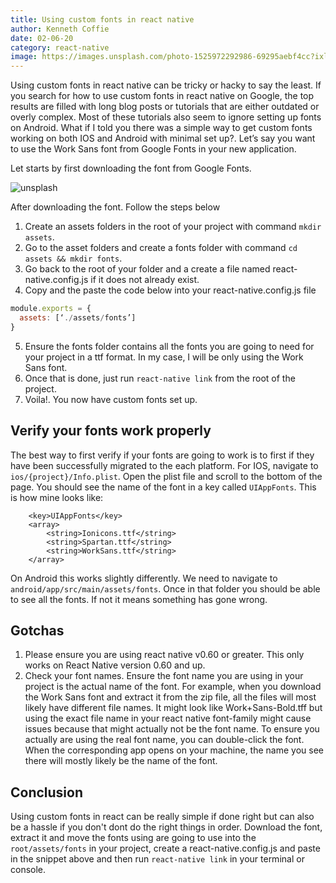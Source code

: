 ```yaml
---
title: Using custom fonts in react native
author: Kenneth Coffie
date: 02-06-20
category: react-native
image: https://images.unsplash.com/photo-1525972292986-69295aebf4cc?ixlib=rb-1.2.1&ixid=eyJhcHBfaWQiOjEyMDd9&auto=format&fit=crop&w=2250&q=80
---
```


Using custom fonts in react native can be tricky or hacky to say the least. If you search for how to use custom fonts in react native on Google, the top results are filled with long blog posts or tutorials that are either outdated or overly complex. Most of these tutorials also seem to ignore setting up fonts on Android. 
What if I told you there was a simple way to get custom fonts working on both IOS and Android with minimal set up?. Let’s say you want to use the Work Sans font from Google Fonts in your new application.   

Let starts by first downloading the font from Google Fonts.

![unsplash](./google-fonts.jpg)

After downloading the font. Follow the steps below

1. Create an assets folders in the root of your project with command `mkdir assets`. 
2. Go to the asset folders and  create a fonts folder with command `cd assets && mkdir fonts`.
3. Go back to the root of your folder and a create a file named react-native.config.js if it does not already exist.
4. Copy and the paste the code below into your react-native.config.js file 

  ```js
  module.exports = {
  	assets: [‘./assets/fonts’]
  }
  ```

5. Ensure the fonts folder contains all the fonts you are going to need for your project in a ttf format. In my case, I will be only using the Work Sans font. 
6. Once that is done, just run `react-native link` from the root of the project.
7. Voila!. You now have custom fonts set up. 

## Verify your fonts work properly

The best way to first verify if your fonts are going to work is to first if they have been successfully migrated to the each platform. For IOS, navigate to `ios/{project}/Info.plist`. Open the plist file and scroll to the bottom of the page. You should see the name of the font in a key called `UIAppFonts`. This is how mine looks like: 

```plist
	<key>UIAppFonts</key>
	<array>
		<string>Ionicons.ttf</string>
		<string>Spartan.ttf</string>
		<string>WorkSans.ttf</string>
	</array>
```

On Android this works slightly differently. We need to navigate to `android/app/src/main/assets/fonts`. Once in that folder you should be able to see all the fonts. If not it means something has gone wrong. 

## Gotchas

1. Please ensure you are using react native v0.60 or greater. This only works on React Native version 0.60 and up.
2. Check your font names. Ensure the font name you are using in your project is the actual name of the font. For example, when you download the Work Sans font and extract it from the zip file, all the files will most likely have different file names. It might look like Work+Sans-Bold.tff but using the exact file name in your react native font-family might cause issues because that might actually not be the font name.  To ensure you actually are using the real font name, you can double-click the font. When the corresponding app opens on your machine, the name you see there will mostly likely be the name of the font.

## Conclusion

Using custom fonts in react can be really simple if done right but can also be a hassle if you don't dont do the right things in order. Download the font, extract it and move the fonts using are going to use into the `root/assets/fonts` in your project, create a react-native.config.js and paste in the snippet above and then run `react-native link` in your terminal or console. 
